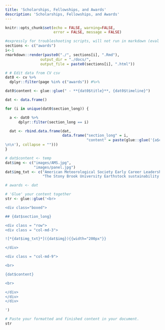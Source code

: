 ```yaml
---
title: 'Scholarships, Fellowships, and Awards'
description: 'Scholarships, Fellowships, and Awards'
---
```


```r
knitr::opts_chunk$set(echo = FALSE, warning=FALSE, 
                      error = FALSE, message = FALSE)
```

```r
#expressly for troubleshooting scripts, will not run in markdown (eval = FALSE)
sections <- c("awards")
i<-1
rmarkdown::render(paste0("./", sections[i], ".Rmd"),
                output_dir = "./docs/",
                output_file = paste0(sections[i], ".html"))
```

```r
# # Edit data from CV csv
dat0 <- cv %>%
  dplyr::filter(page %in% c("awards")) #%>%

dat0$content <- glue::glue(" - **{dat0$title}**, {dat0$timeline}")

dat <- data.frame()

for (i in unique(dat0$section_long)) {

  a <- dat0 %>%
      dplyr::filter(section_long == i)

  dat <- rbind.data.frame(dat,
                          data.frame("section_long" = i,
                                     "content" = paste(glue::glue('{a$content}
\n\n'), collapse = "")))
}

# dat$content <- temp
dat$img <- c("images/AMS.jpg", 
             "images/panel.jpg")
dat$img_txt <- c("American Meteorological Society Early Career Leadership Academy in-person summit in Stone Mountain, GA, 2019.", 
                 "The Stony Brook University Earthstock sustainability alumni panel.")

# awards <- dat

```


```r
# 'Glue' your content together
str <- glue::glue('<br>

<div class="boxed">

## {dat$section_long}

<div class = "row">
<div class = "col-md-3">

![*{dat$img_txt}*]({dat$img}){{width="200px"}}

</div>

<div class = "col-md-9">

<br>

{dat$content}

<br>

</div>
</div>
</div>

')

# Paste your formatted and finished content in your document. 
str 

```
